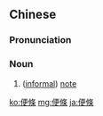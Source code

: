 {{also|便条}}
==Chinese==
{{zh-forms|s=便条}}

===Pronunciation===
{{zh-pron
|m=biàntiáo
|c=bin6 tiu4
|mn=piān-tiâu
|cat=n
}}

===Noun===
{{zh-noun}}

# {{lb|zh|Elementary Mandarin}} ([[informal]]) [[note]]

[[ko:便條]]
[[mg:便條]]
[[ja:便條]]